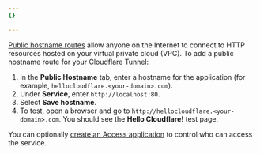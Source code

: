 ```yaml
---
{}

---
```


[Public hostname routes](/cloudflare-one/connections/connect-networks/routing-to-tunnel/) allow anyone on the Internet to connect to HTTP resources hosted on your virtual private cloud (VPC). To add a public hostname route for your Cloudflare Tunnel:

1. In the **Public Hostname** tab, enter a hostname for the application (for example, `hellocloudflare.<your-domain>.com`).
2. Under **Service**, enter `http://localhost:80`.
3. Select **Save hostname**.
4. To test, open a browser and go to `http://hellocloudflare.<your-domain>.com`. You should see the **Hello Cloudflare!** test page.

You can optionally [create an Access application](/cloudflare-one/applications/configure-apps/self-hosted-apps/) to control who can access the service.
